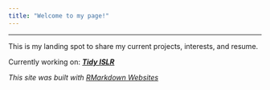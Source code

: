 ```yaml
---
title: "Welcome to my page!"
---
```


-----

This is my landing spot to share my current projects, interests, and resume.

Currently working on: ***[Tidy ISLR](https://beaulucas.github.io/tidy_islr)***



*This site was built with [RMarkdown Websites](https://rmarkdown.rstudio.com/rmarkdown_websites.html)*
